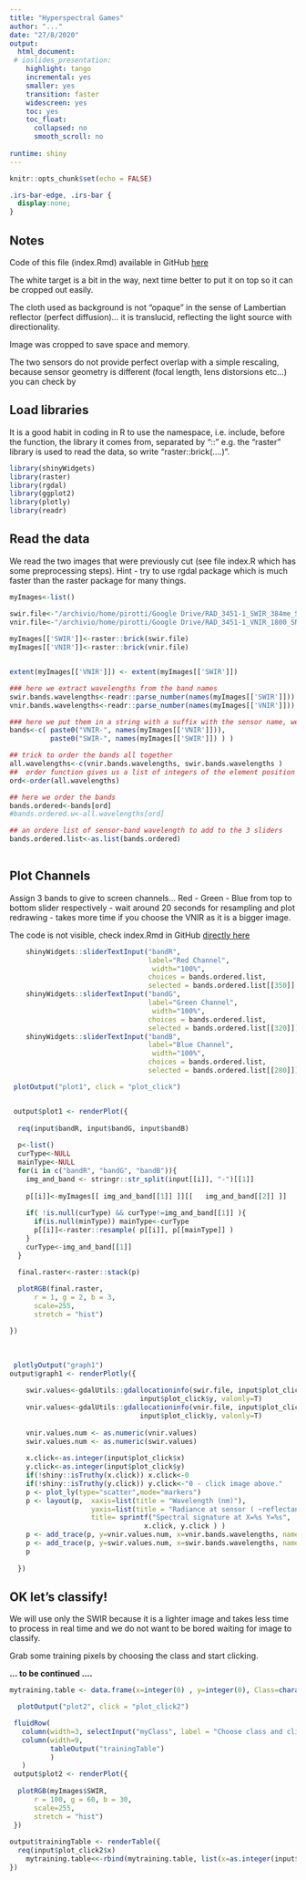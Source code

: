 ```yaml
---
title: "Hyperspectral Games"
author: "..."
date: "27/8/2020" 
output:
  html_document:
 # ioslides_presentation: 
    highlight: tango
    incremental: yes
    smaller: yes
    transition: faster
    widescreen: yes  
    toc: yes
    toc_float:
      collapsed: no
      smooth_scroll: no
      
runtime: shiny
---
```


```r
knitr::opts_chunk$set(echo = FALSE)
```
```css
.irs-bar-edge, .irs-bar {
  display:none;
}
```
<!-- ## Shiny Presentation -->

<!-- The following single character keyboard shortcuts enable alternate display modes: -->

<!-- 'f': enable fullscreen mode  -->
<!-- 'w': toggle widescreen mode  -->
<!-- 'o': enable overview mode  -->
<!-- 'h': enable code highlight mode  -->
<!-- 'p': show presenter notes -->

<!-- Pressing Esc exits all of these modes -->

## Notes

Code of this file (index.Rmd) available in GitHub [here](https://github.com/fpirotti/HyperspectralGames){target=_blank}

The white target is a bit in the way, next time better to put it on top so it can be cropped out easily.  

The cloth used as background is not "opaque" in the sense of Lambertian reflector (perfect diffusion)... it is translucid, reflecting the light source with directionality.

Image was cropped to save space and memory.

The two sensors do not provide perfect overlap with a simple rescaling, because sensor geometry is different (focal length, lens distorsions etc...) you can check by 

## Load libraries

It is a good habit in coding in R to use the namespace, i.e. include, before the function, the library it comes from, separated by "::"  e.g. the "raster" library is used to read the data, so write "raster::brick(....)".

```r

library(shinyWidgets)
library(raster)
library(rgdal) 
library(ggplot2) 
library(plotly)
library(readr) 
```

## Read the data

We read the two images that were previously cut (see file index.R which has some preprocessing steps). Hint - try to use rgdal package which is much faster than the raster package for many things.

```r

myImages<-list()

swir.file<-"/archivio/home/pirotti/Google Drive/RAD_3451-1_SWIR_384me_SN3155_22000us_2020-02-11T144756_raw_rad.tif"
vnir.file<-"/archivio/home/pirotti/Google Drive/RAD_3451-1_VNIR_1800_SN00852_22000us_2020-02-11T144756_raw_rad.tif"
  
myImages[['SWIR']]<-raster::brick(swir.file)
myImages[['VNIR']]<-raster::brick(vnir.file)


extent(myImages[['VNIR']]) <- extent(myImages[['SWIR']])

### here we extract wavelengths from the band names
swir.bands.wavelengths<-readr::parse_number(names(myImages[['SWIR']])) 
vnir.bands.wavelengths<-readr::parse_number(names(myImages[['VNIR']])) 

### here we put them in a string with a suffix with the sensor name, we will use this later to populate sliders for choosing the band combinations to plot and RGB image.
bands<-c( paste0("VNIR-", names(myImages[['VNIR']])),
          paste0("SWIR-", names(myImages[['SWIR']]) ) )

## trick to order the bands all together
all.wavelengths<-c(vnir.bands.wavelengths, swir.bands.wavelengths )
##  order function gives us a list of integers of the element position in the array in alphabetical order.
ord<-order(all.wavelengths)

## here we order the bands  
bands.ordered<-bands[ord]
#bands.ordered.w<-all.wavelengths[ord]

## an ordere list of sensor-band wavelength to add to the 3 sliders
bands.ordered.list<-as.list(bands.ordered)
  
``` 

## Plot Channels

Assign 3 bands to give to screen channels... Red - Green - Blue from top to bottom slider respectively - wait around 20 seconds for resampling and plot redrawing - takes more time if you choose the VNIR as it is a bigger image.

The code is not visible, check index.Rmd  in GitHub [directly here](https://github.com/fpirotti/HyperspectralGames/blob/master/index.Rmd){target=_blank}

```r

    shinyWidgets::sliderTextInput("bandR", 
                                  label="Red Channel",
                                   width="100%",
                                  choices = bands.ordered.list,
                                  selected = bands.ordered.list[[350]] )
    shinyWidgets::sliderTextInput("bandG", 
                                  label="Green Channel",
                                   width="100%",
                                  choices = bands.ordered.list,
                                  selected = bands.ordered.list[[320]])
    shinyWidgets::sliderTextInput("bandB", 
                                  label="Blue Channel",
                                   width="100%",
                                  choices = bands.ordered.list,
                                  selected = bands.ordered.list[[280]])

 plotOutput("plot1", click = "plot_click")


 output$plot1 <- renderPlot({
   
  req(input$bandR, input$bandG, input$bandB)
   
  p<-list()
  curType<-NULL
  mainType<-NULL
  for(i in c("bandR", "bandG", "bandB")){
    img_and_band <- stringr::str_split(input[[i]], "-")[[1]]
 
    p[[i]]<-myImages[[ img_and_band[[1]] ]][[   img_and_band[[2]] ]]
     
    if( !is.null(curType) && curType!=img_and_band[[1]] ){
      if(is.null(minType)) mainType<-curType
      p[[i]]<-raster::resample( p[[i]], p[[mainType]] )
    }
    curType<-img_and_band[[1]]
  }
  
  final.raster<-raster::stack(p)

  plotRGB(final.raster,
      r = 1, g = 2, b = 3, 
      scale=255,
      stretch = "hist")

})

```

&nbsp;
 

```r

 plotlyOutput("graph1")
output$graph1 <- renderPlotly({
  
    swir.values<-gdalUtils::gdallocationinfo(swir.file, input$plot_click$x,
                                input$plot_click$y, valonly=T)
    vnir.values<-gdalUtils::gdallocationinfo(vnir.file, input$plot_click$x,
                                input$plot_click$y, valonly=T)
    
    vnir.values.num <- as.numeric(vnir.values)
    swir.values.num <- as.numeric(swir.values)
    
    x.click<-as.integer(input$plot_click$x)
    y.click<-as.integer(input$plot_click$y)
    if(!shiny::isTruthy(x.click)) x.click<-0
    if(!shiny::isTruthy(y.click)) y.click<-"0 - click image above."
    p <- plot_ly(type="scatter",mode="markers")
    p <- layout(p,  xaxis=list(title = "Wavelength (nm)"),
                    yaxis=list(title = "Radiance at sensor ( ~reflectance )"), 
                    title= sprintf("Spectral signature at X=%s Y=%s",  
                                 x.click, y.click ) )
    p <- add_trace(p, y=vnir.values.num, x=vnir.bands.wavelengths, name="VNIR",mode="markers")
    p <- add_trace(p, y=swir.values.num, x=swir.bands.wavelengths, name="SWIR",mode="markers")
    p
    
  }) 


```

## OK let's classify!

We will use only the SWIR because it is a lighter image and takes less time to process in real time and we do not want to be bored waiting for image to classify.

Grab some training pixels by choosing the class and start clicking.


**... to be continued ....**





```r

mytraining.table <- data.frame(x=integer(0) , y=integer(0), Class=character(0))

  plotOutput("plot2", click = "plot_click2")

 fluidRow(
   column(width=3, selectInput("myClass", label = "Choose class and click to add trainers", choices = c("Background", "White target", "Healty Plant", "Stressed Plant")) ),
   column(width=9,
          tableOutput("trainingTable")
          ) 
   )
 output$plot2 <- renderPlot({
   
  plotRGB(myImages$SWIR,
      r = 100, g = 60, b = 30, 
      scale=255,
      stretch = "hist")
 })
 
output$trainingTable <- renderTable({
  req(input$plot_click2$x)
    mytraining.table<<-rbind(mytraining.table, list(x=as.integer(input$plot_click2$x), y=as.integer(input$plot_click2$y), Class= isolate(input$myClass) ) )
})
 

```


&nbsp;


&nbsp;


&nbsp;


&nbsp;
